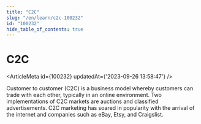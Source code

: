 ```yaml
---
title: "C2C"
slug: "/en/learn/c2c-100232"
id: "100232"
hide_table_of_contents: true
---
```



# C2C

<ArticleMeta id={100232} updatedAt={'2023-09-26 13:58:47'} />
<div className='border-solid border-b border-t-0 my-4 border-[var(--ifm-color-gray-300)]' />

Customer to customer (C2C) is a business model whereby customers can trade with each other, typically in an online environment. Two implementations of C2C markets are auctions and classified advertisements. C2C marketing has soared in popularity with the arrival of the internet and companies such as eBay, Etsy, and Craigslist.
